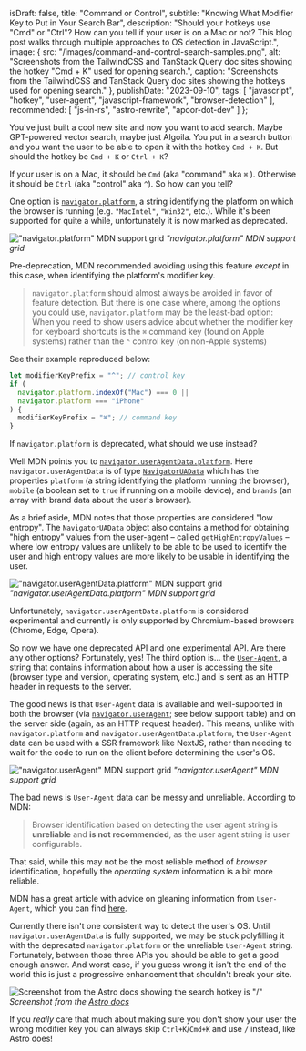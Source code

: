   isDraft: false,
  title: "Command or Control",
  subtitle: "Knowing What Modifier Key to Put in Your Search Bar",
  description: "Should your hotkeys use \"Cmd\" or \"Ctrl\"? How can you tell if your user is on a Mac or not? This blog post walks through multiple approaches to OS detection in JavaScript.",
  image: {
    src: "/images/command-and-control-search-samples.png",
    alt: "Screenshots from the TailwindCSS and TanStack Query doc sites showing the hotkey \"Cmd + K\" used for opening search.",
    caption: "Screenshots from the TailwindCSS and TanStack Query doc sites showing the hotkeys used for opening search."
  },
  publishDate: "2023-09-10",
  tags: [
    "javascript",
    "hotkey",
    "user-agent",
    "javascript-framework",
    "browser-detection"
  ],
  recommended: [
    "js-in-rs",
    "astro-rewrite",
    "apoor-dot-dev"
  ]
};

You've just built a cool new site and now you want to add search. Maybe GPT-powered vector search, maybe just Algoila. You put in a search button and you want the user to be able to open it with the hotkey `Cmd + K`. But should the hotkey be `Cmd + K` or `Ctrl + K`?

If your user is on a Mac, it should be `Cmd` (aka "command" aka `⌘` ). Otherwise it should be `Ctrl` (aka "control" aka `^`). So how can you tell?

One option is [`navigator.platform`](https://developer.mozilla.org/en-US/docs/Web/API/Navigator/platform), a string identifying the platform on which the browser is running (e.g. `"MacIntel"`, `"Win32"`, etc.). While it's been supported for quite a while, unfortunately it is now marked as deprecated.

!["navigator.platform" MDN support grid](/images/navigator-platform-support-grid.png)
_"navigator.platform" MDN support grid_

Pre-deprecation, MDN recommended avoiding using this feature _except_ in this case, when identifying the platform's modifier key.

> `navigator.platform` should almost always be avoided in favor of feature detection. But there is one case where, among the options you could use, `navigator.platform` may be the least-bad option: When you need to show users advice about whether the modifier key for keyboard shortcuts is the `⌘` command key (found on Apple systems) rather than the `⌃` control key (on non-Apple systems)

See their example reproduced below:

```js
let modifierKeyPrefix = "^"; // control key
if (
  navigator.platform.indexOf("Mac") === 0 ||
  navigator.platform === "iPhone"
) {
  modifierKeyPrefix = "⌘"; // command key
}
```

If `navigator.platform` is deprecated, what should we use instead?

Well MDN points you to [`navigator.userAgentData.platform`](https://developer.mozilla.org/en-US/docs/Web/API/NavigatorUAData/platform). Here `navigator.userAgentData` is of type [`NavigatorUAData`](https://developer.mozilla.org/en-US/docs/Web/API/NavigatorUAData) which has the properties `platform` (a string identifying the platform running the browser), `mobile` (a boolean set to `true` if running on a mobile device), and `brands` (an array with brand data about the user's browser).

As a brief aside, MDN notes that those properties are considered "low entropy". The `NavigatorUAData` object also contains a method for obtaining "high entropy" values from the user-agent – called `getHighEntropyValues` – where low entropy values are unlikely to be able to be used to identify the user and high entropy values are more likely to be usable in identifying the user.

!["navigator.userAgentData.platform" MDN support grid](/images/navigator-userAgentData.platform-support.png)
_"navigator.userAgentData.platform" MDN support grid_

Unfortunately, `navigator.userAgentData.platform` is considered experimental and currently is only supported by Chromium-based browsers (Chrome, Edge, Opera).

So now we have one deprecated API and one experimental API. Are there any other options? Fortunately, yes! The third option is... the [`User-Agent`](https://developer.mozilla.org/en-US/docs/Web/HTTP/Headers/User-Agent), a string that contains information about how a user is accessing the site (browser type and version, operating system, etc.) and is sent as an HTTP header in requests to the server.

The good news is that `User-Agent` data is available and well-supported in both the browser (via [`navigator.userAgent`](https://developer.mozilla.org/en-US/docs/Web/API/Navigator/userAgent); see below support table) and on the server side (again, as an HTTP request header). This means, unlike with `navigator.platform` and `navigator.userAgentData.platform`, the `User-Agent` data can be used with a SSR framework like NextJS, rather than needing to wait for the code to run on the client before determining the user's OS.

!["navigator.userAgent" MDN support grid](/images/navigator-userAgent-support.png)
_"navigator.userAgent" MDN support grid_

The bad news is `User-Agent` data can be messy and unreliable. According to MDN:

> Browser identification based on detecting the user agent string is **unreliable** and **is not recommended**, as the user agent string is user configurable.

That said, while this may not be the most reliable method of _browser_ identification, hopefully the _operating system_ information is a bit more reliable.

MDN has a great article with advice on gleaning information from `User-Agent`, which you can find [here](https://developer.mozilla.org/en-US/docs/Web/HTTP/Browser_detection_using_the_user_agent#os).

Currently there isn't one consistent way to detect the user's OS. Until `navigator.userAgentData` is fully supported, we may be stuck polyfilling it with the deprecated `navigator.platform` or the unreliable `User-Agent` string. Fortunately, between those three APIs you should be able to get a good enough answer. And worst case, if you guess wrong it isn't the end of the world this is just a progressive enhancement that shouldn't break your site.

![Screenshot from the Astro docs showing the search hotkey is "/"](/images/astro-search.png)
_Screenshot from the [Astro docs](https://docs.astro.build/en/getting-started/)_

If you _really_ care that much about making sure you don't show your user the wrong modifier key you can always skip `Ctrl+K`/`Cmd+K` and use `/` instead, like Astro does!

